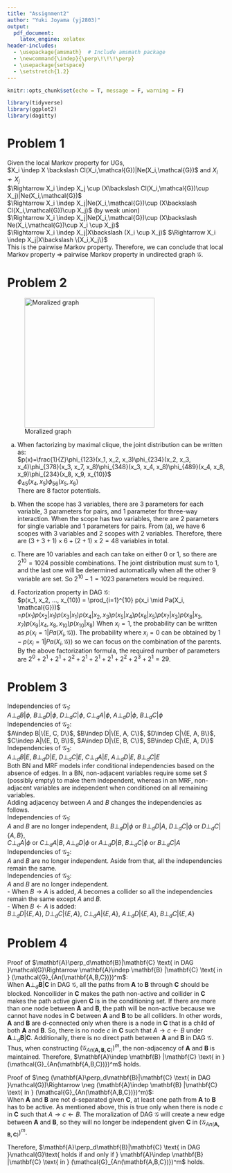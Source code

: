 ```yaml
---
title: "Assignment2"
author: "Yuki Joyama (yj2803)"
output: 
  pdf_document:
    latex_engine: xelatex
header-includes:
  - \usepackage{amsmath}  # Include amsmath package
  - \newcommand{\indep}{\perp\!\!\!\perp}
  - \usepackage{setspace}
  - \setstretch{1.2}
---
```


```r
knitr::opts_chunk$set(echo = T, message = F, warning = F)

library(tidyverse)
library(ggplot2)
library(dagitty)
```

# Problem 1
Given the local Markov property for UGs,  
$X_i \indep X \backslash Cl(X_i,\mathcal{G})|Ne(X_i,\mathcal{G})$ and $X_i\not\sim X_j$  
$\Rightarrow X_i \indep X_j \cup (X\backslash Cl(X_i,\mathcal{G})\cup X_j)|Ne(X_i,\mathcal{G})$  
$\Rightarrow X_i \indep X_j|Ne(X_i,\mathcal{G})\cup (X\backslash Cl(X_i,\mathcal{G})\cup X_j)$ (by weak union)  
$\Rightarrow X_i \indep X_j|Ne(X_i,\mathcal{G})\cup (X\backslash Ne(X_i,\mathcal{G})\cup X_i \cup X_j)$  
$\Rightarrow X_i \indep X_j|X\backslash (X_i \cup X_j)$  $\Rightarrow X_i \indep X_j|X\backslash \{X_i,X_j\}$  
This is the pairwise Markov property. Therefore, we can conclude that local Markov property $\Rightarrow$ pairwise Markov property in undirected graph $\mathcal{G}$.

# Problem 2
![Moralized graph](hw2_p2.png){width=300px}  

(a) When factorizing by maximal clique, the joint distribution can be written as:    
$p(x)=\frac{1}{Z}\phi_{123}(x_1, x_2, x_3)\phi_{234}(x_2, x_3, x_4)\phi_{378}(x_3, x_7, x_8)\phi_{348}(x_3, x_4, x_8)\phi_{489}(x_4, x_8, x_9)\phi_{234}(x_8, x_9, x_{10})$  
$\phi_{45}(x_4, x_5)\phi_{56}(x_5, x_6)$  
There are 8 factor potentials. 

(b) When the scope has 3 variables, there are 3 parameters for each variable, 3 parameters for pairs, and 1 parameter for three-way interaction. When the scope has two variables, there are 2 parameters for single variable and 1 parameters for pairs. From (a), we have 6 scopes with 3 variables and 2 scopes with 2 variables. Therefore, there are $(3+3+1)\times6+(2+1)\times2=48$ variables in total.

(c) There are 10 variables and each can take on either 0 or 1, so there are $2^{10}=1024$ possible combinations. The joint distribution must sum to 1, and the last one will be determined automatically when all the other 9 variable are set. So $2^{10}-1=1023$ parameters would be required.   

(d) Factorization property in DAG $\mathcal{G}$:    
$p(x_1, x_2, ..., x_{10}) = \prod_{i=1}^{10} p(x_i \mid Pa(X_i, \mathcal{G}))$  
=$p(x_1)p(x_2|x_1)p(x_3|x_1)p(x_4|x_2, x_3)p(x_5|x_4)p(x_6|x_5)p(x_7|x_3)p(x_8|x_3,x_7)p(x_9|x_4,x_8,x_{10})p(x_{10}|x_8)$
When $x_i=1$, the probability can be written as $p(x_i=1|Pa(X_i,\mathcal{G}))$. The probability where $x_i=0$ can be obtained by $1-p(x_i=1|Pa(X_i,\mathcal{G}))$ so we can focus on the combination of the parents. 
By the above factorization formula, the required number of parameters are $2^0+2^1+2^1+2^2+2^1+2^1+2^1+2^2+2^3+2^1=29$.

# Problem 3
Independencies of $\mathcal{G}_1$:   
$A\perp _d B|\phi$, $B\perp _d D|\phi$, $D\perp _d C|\phi$, $C\perp _d A|\phi$, $A\perp _d D|\phi$, $B\perp _d C|\phi$   
Independencies of $\mathcal{G}_2$:  
$A\indep B|\{E, C, D\}$, $B\indep D|\{E, A, C\}$, $D\indep C|\{E, A, B\}$, $C\indep A|\{E, D, B\}$, $A\indep D|\{E, B, C\}$, $B\indep C|\{E, A, D\}$   
Independencies of $\mathcal{G}_3$:  
$A\perp _d B|E$, $B\perp _d D|E$, $D\perp _d C|E$, $C\perp _d A|E$, $A\perp _d D|E$, $B\perp _d C|E$  
Both BN and MRF models infer conditional independencies based on the absence of edges. In a BN, non-adjacent variables require some set $S$ (possibly empty) to make them independent, whereas in an MRF, non-adjacent variables are independent when conditioned on all remaining variables.   
Adding adjacency between $A$ and $B$ changes the independencies as follows.  
Independencies of $\mathcal{G}_1$:   
$A$ and $B$ are no longer independent, $B\perp _d D|\phi\text{ or }B\perp _d D|A$, $D\perp _d C|\phi\text{ or }D\perp _d C|\{A,B\}$,  
$C\perp _d A|\phi\text{ or }C\perp _d A|B$, $A\perp _d D|\phi\text{ or }A\perp _d D|B$, $B\perp _d C|\phi\text{ or }B\perp _d C|A$   
Independencies of $\mathcal{G}_2$:  
$A$ and $B$ are no longer independent. Aside from that, all the independencies remain the same.     
Independencies of $\mathcal{G}_3$:  
$A$ and $B$ are no longer independent.  
- When $B\rightarrow A$ is added, $A$ becomes a collider so all the independencies remain the same except $A$ and $B$.  
- When $B\leftarrow A$ is added:  
$B\perp _d D|\{E,A\}$, $D\perp _d C|\{E,A\}$, $C\perp _d A|\{E,A\}$, $A\perp _d D|\{E,A\}$, $B\perp _d C|\{E,A\}$ 

# Problem 4
Proof of $\mathbf{A}\perp_d\mathbf{B}|\mathbf{C} \text{ in DAG }\mathcal{G}\Rightarrow \mathbf{A}\indep \mathbf{B} |\mathbf{C} \text{ in } (\mathcal{G}_{An(\mathbf{A,B,C})})^m$:  
When $\mathbf{A}\perp_d\mathbf{B}|\mathbf{C} \text{ in DAG }\mathcal{G}$, all the paths from $\mathbf{A}$ to $\mathbf{B}$ through $\mathbf{C}$ should be blocked.    Noncollider in $\mathbf{C}$ makes the path non-active and collider in $\mathbf{C}$ makes the path active given $\mathbf{C}$ is in the conditioning set. If there are more than one node between $\mathbf{A}$ and $\mathbf{B}$, the path will be non-active because we cannot have nodes in $\mathbf{C}$ between $\mathbf{A}$ and $\mathbf{B}$ to be all colliders. In other words, $\mathbf{A}$ and $\mathbf{B}$ are d-connected only when there is a node in $\mathbf{C}$ that is a child of both $\mathbf{A}$ and $\mathbf{B}$. So, there is no node $c$ in $\mathbf{C}$ such that $A\rightarrow c \leftarrow B$ under $\mathbf{A}\perp_d\mathbf{B}|\mathbf{C}$. Additionally, there is no direct path between $\mathbf{A}$ and $\mathbf{B}$ in DAG $\mathcal{G}$. Thus, when constructing $(\mathcal{G}_{An(\mathbf{A,B,C})})^m$, the non-adjacency of $\mathbf{A}$ and $\mathbf{B}$ is maintained. Therefore, $\mathbf{A}\indep \mathbf{B} |\mathbf{C} \text{ in } (\mathcal{G}_{An(\mathbf{A,B,C})})^m$ holds.    

Proof of $\neg (\mathbf{A}\perp_d\mathbf{B}|\mathbf{C} \text{ in DAG }\mathcal{G})\Rightarrow \neg (\mathbf{A}\indep \mathbf{B} |\mathbf{C} \text{ in } (\mathcal{G}_{An(\mathbf{A,B,C})})^m)$:   
When $\mathbf{A}$ and $\mathbf{B}$ are not d-separated given $\mathbf{C}$, at least one path from $\mathbf{A}$ to $\mathbf{B}$ has to be active. As mentioned above, this is true only when there is node $c$ in $\mathbf{C}$ such that $A\rightarrow c \leftarrow B$. The moralization of DAG $\mathcal{G}$ will create a new edge between $\mathbf{A}$ and $\mathbf{B}$, so they will no longer be independent given $\mathbf{C}$ in $(\mathcal{G}_{An(\mathbf{A,B,C})})^m$.

Therefore, $\mathbf{A}\perp_d\mathbf{B}|\mathbf{C} \text{ in DAG }\mathcal{G}\text{ holds if and only if } \mathbf{A}\indep \mathbf{B} |\mathbf{C} \text{ in } (\mathcal{G}_{An(\mathbf{A,B,C})})^m$ holds. 




